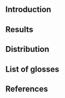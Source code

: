## Introduction

<!-- - Briefly explains what the feature is -->
<!-- - Gives a general characterization of how it is expressed in East Caucasian  -->
<!-- - Gives a general characterization of how it is expressed cross-linguistically -->
<!-- - If applicable: describes how the classification in [TALD](http://lingconlab.ru/dagatlas) differs from [WALS](http://wals.info) (e.g. our chapter on the [Standard of Comparison](http://lingconlab.ru/dagatlas/standard_of_comparison.html) shows more sub-types of spatial comparatives) -->
<!-- - Describes the goal of the text / map in one sentence: "Our goal is to classify the languages of Daghestan according to the type of spatial form used to mark the standard of comparison." -->


## Results

<!-- - Summarizes the different types/values you discovered; types identified in the text should correspond to values shown on the map. If you want to fuse multiple types into one category, be sure to explain this decision in the text. Here you can add as many chapter-specific subsections as you like. -->
<!-- - Provide examples -->
<!-- - Identify which types are more or less common -->


## Distribution

<!-- - Describe the distribution with links to the appropriate maps on the data and maps page. The number of the map corresponds to the number of the value, see [Map 1](). The URL will be added later (between the brackets). Does the distribution of different types show a genealogical and / or areal signal? -->


## List of glosses {-}

<!-- The list of glosses used in your chapter will be generated automatically. Leave the section empty. -->

## References {-}

<!-- References are generated automatically if you provide a table with the references, as described [here](chapters.html#literature_references). Leave the section empty. -->
